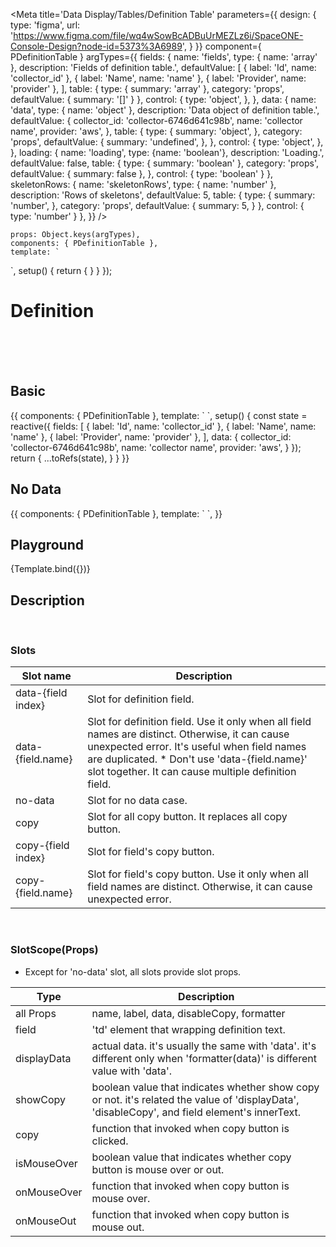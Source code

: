 
<Meta title='Data Display/Tables/Definition Table' parameters={{
    design: {
        type: 'figma',
        url: 'https://www.figma.com/file/wq4wSowBcADBuUrMEZLz6i/SpaceONE-Console-Design?node-id=5373%3A6989',
    }
}} component={ PDefinitionTable } argTypes={{
    fields: {
        name: 'fields',
        type: { name: 'array' },
        description: 'Fields of definition table.',
        defaultValue: [
            { label: 'Id', name: 'collector_id' },
            { label: 'Name', name: 'name' },
            { label: 'Provider', name: 'provider' },
        ],
        table: {
            type: {
                summary: 'array'
            },
            category: 'props',
            defaultValue: {
                summary: '[]'
            }
        },
        control: {
            type: 'object',
        },
    },
    data: {
        name: 'data',
        type: { name: 'object' },
        description: 'Data object of definition table.',
        defaultValue: {
            collector_id: 'collector-6746d641c98b',
            name: 'collector name',
            provider: 'aws',
        },
        table: {
            type: {
                summary: 'object',
            },
            category: 'props',
            defaultValue: {
                summary: 'undefined',
            },
        },
        control: {
            type: 'object',
        },
    },
    loading: {
        name: 'loading',
        type: {name: 'boolean'},
        description: 'Loading.',
        defaultValue: false,
        table: {
            type: {
                summary: 'boolean'
            },
            category: 'props',
            defaultValue: {
                summary: false
            },
        },
        control: {
            type: 'boolean'
        }
    },
    skeletonRows: {
        name: 'skeletonRows',
        type: { name: 'number' },
        description: 'Rows of skeletons',
        defaultValue: 5,
        table: {
            type: {
                summary: 'number',
            },
            category: 'props',
            defaultValue: {
                summary: 5,
            }
        },
        control: {
            type: 'number'
        }
    },
}}
/>

    props: Object.keys(argTypes),
    components: { PDefinitionTable },
    template: `
<p-definition-table
    :fields="fields"
    :data="data"
    :loading="loading"
    :skeleton-rows="skeletonRows"
/>`,
    setup() {
        return {
        }
    }
});


# Definition

<br/>
<br/>
<br/>


## Basic
<Canvas>
    <Story name="basic definition table">
        {{
            components: { PDefinitionTable },
            template: `
<p-definition-table
    :fields="fields"
    :data="data"
/>
`,
            setup() {
                const state = reactive({
                    fields: [
                        { label: 'Id', name: 'collector_id' },
                        { label: 'Name', name: 'name' },
                        { label: 'Provider', name: 'provider' },
                    ],
                    data: {
                        collector_id: 'collector-6746d641c98b',
                        name: 'collector name',
                        provider: 'aws',
                    }
                });
                return {
                    ...toRefs(state),
                }
            }
        }}
    </Story>
</Canvas>


## No Data
<Canvas>
    <Story name="no data definition table">
        {{
            components: { PDefinitionTable },
            template: `
<p-definition-table />
`,
        }}
    </Story>
</Canvas>

## Playground
<Canvas>
    <Story name="playground" >
        {Template.bind({})}
    </Story>
</Canvas>

<ArgsTable story="playground" />

<br/>

## Description

<br/>

### Slots
| Slot name | Description |
| ---- | ----------- |
| data-{field index} | Slot for definition field. |
| data-{field.name} | Slot for definition field. Use it only when all field names are distinct. Otherwise, it can cause unexpected error. It's useful when field names are duplicated. * Don't use 'data-{field.name}' slot together. It can cause multiple definition field. |
| no-data | Slot for no data case. |
| copy | Slot for all copy button. It replaces all copy button. |
| copy-{field index} | Slot for field's copy button. |
| copy-{field.name} | Slot for field's copy button. Use it only when all field names are distinct. Otherwise, it can cause unexpected error. |

<br/>

### SlotScope(Props)
* Except for 'no-data' slot, all slots provide slot props.

| Type | Description |
| ---- | ----------- |
| all Props | name, label, data, disableCopy, formatter |
| field | 'td' element that wrapping definition text. |
| displayData | actual data. it's usually the same with 'data'. it's different only when 'formatter(data)' is different value with 'data'. |
| showCopy | boolean value that indicates whether show copy or not. it's related the value of 'displayData', 'disableCopy', and field element's innerText. |
| copy | function that invoked when copy button is clicked. |
| isMouseOver | boolean value that indicates whether copy button is mouse over or out. |
| onMouseOver | function that invoked when copy button is mouse over. |
| onMouseOut | function that invoked when copy button is mouse out. |
